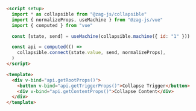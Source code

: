 ```html
<script setup>
  import * as collapsible from "@zag-js/collapsible"
  import { normalizeProps, useMachine } from "@zag-js/vue"
  import { computed } from "vue"

  const [state, send] = useMachine(collapsible.machine({ id: "1" }))

  const api = computed(() =>
    collapsible.connect(state.value, send, normalizeProps),
  )
</script>

<template>
  <div v-bind="api.getRootProps()">
    <button v-bind="api.getTriggerProps()">Collapse Trigger</button>
    <div v-bind="api.getContentProps()">Collapse Content</div>
  </div>
</template>
```
